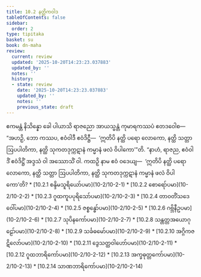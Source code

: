 ```yaml
---
title: 10.2 နတ္ထိကဝါဒ
tableOfContents: false
sidebar:
  order: 2
type: tipitaka
basket: su
book: dn-maha
review:
  current: review
  updated: '2025-10-20T14:23:23.037883'
  updated_by: ''
  notes: ''
  history:
  - state: review
    date: '2025-10-20T14:23:23.037883'
    updated_by: ''
    notes: ''
    previous_state: draft
---
```



<DynamicBreadcrumb />


<ReviewStatus review={frontmatter.review} showDetails={true} />

<HypothesisAnnotation frontmatter={frontmatter} />

<Division number="410" book="dn-maha" e="ch" v="7" p="255">

<Paragraph number="1095" book="dn-maha">
ဧကမန္တံ နိသိန္နော ခေါ ပါယာသိ ရာဇညော အာယသ္မန္တံ ကုမာရကဿပံ ဧတဒဝေါစ—  “အဟဉှိ, ဘော ကဿပ, ဧဝံဝါဒီ ဧဝံဒိဋ္ဌီ—  ‘ဣတိပိ နတ္ထိ ပရော လောကော, နတ္ထိ သတ္တာ ဩပပါတိကာ, နတ္ထိ သုကတဒုက္ကဋာနံ ကမ္မာနံ ဖလံ ဝိပါကော’”တိ. “နာဟံ, ရာဇည, ဧဝံဝါဒိံ ဧဝံဒိဋ္ဌိံ အဒ္ဒသံ ဝါ အဿောသိံ ဝါ. ကထဉှိ နာမ ဧဝံ ဝဒေယျ—  ‘ဣတိပိ နတ္ထိ ပရော လောကော, နတ္ထိ သတ္တာ ဩပပါတိကာ, နတ္ထိ သုကတဒုက္ကဋာနံ ကမ္မာနံ ဖလံ ဝိပါကော’တိ?

</Paragraph>
</Division>

<TableOfContents book="dn-maha" section="10.2">
* [10.2.1 စန္ဒိမသူရိယော်ပမာ](10-2/10-2-1)
* [10.2.2 စောရော်ပမာ](10-2/10-2-2)
* [10.2.3 ဂူထကူပပုရိသော်ပမာ](10-2/10-2-3)
* [10.2.4 တာဝတိံသဒေဝေါ်ပမာ](10-2/10-2-4)
* [10.2.5 ဇစ္စန္ဓော်ပမာ](10-2/10-2-5)
* [10.2.6 ဂဗ္ဘိနီဥပမာ](10-2/10-2-6)
* [10.2.7 သုပိနကော်ပမာ](10-2/10-2-7)
* [10.2.8 သန္တတ္တအယောဂုဠော်ပမာ](10-2/10-2-8)
* [10.2.9 သင်္ခဓမော်ပမာ](10-2/10-2-9)
* [10.2.10 အဂ္ဂိကဇဋိလော်ပမာ](10-2/10-2-10)
* [10.2.11 ဒွေသတ္ထဝါဟော်ပမာ](10-2/10-2-11)
* [10.2.12 ဂူထဘာရိကော်ပမာ](10-2/10-2-12)
* [10.2.13 အက္ခဓုတ္တကော်ပမာ](10-2/10-2-13)
* [10.2.14 သာဏဘာရိကော်ပမာ](10-2/10-2-14)
</TableOfContents>